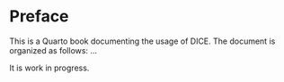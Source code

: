 # Preface {.unnumbered}

This is a Quarto book documenting the usage of DICE. The document is organized as follows: ...

It is work in progress.


<!--
Please cite as

```bibtex
@software{Roggenkamp_Digital_In-Context_Experiments_2024,
  author = {Roggenkamp, Hauke and Boegershausen, Johannes and Hildebrand, Christian},
  month = jan,
  title = {{Digital In-Context Experiments (DICE)}},
  url = {https://github.com/Howquez/oFeeds},
  version = {1.0},
  year = {2024}
}
```
-->

